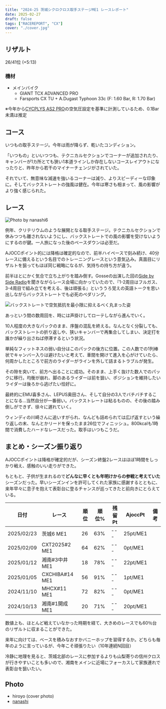 ```yaml
---
title: "2024-25 茨城シクロクロス取手ステージME1 レースレポート"
date: 2025-02-27
draft: false
tags: ["RACEREPORT", "CX"]
cover: "./cover.jpg"
---
```


## リザルト

26/41位 (+5:13)

### 機材

- メインバイク
  - GIANT TCX ADVANCED PRO
  - Farsports CX TU + A.Dugast Typhoon 33c (F: 1.60 Bar, R: 1.70 Bar)

※今年から[CYCPLYS AS2 PRO](https://amzn.to/3XXh90k)の空気圧設定を基準に計測しているため、0.1Bar未満は推定

## コース

いつもの取手ステージ。今年は雨が降らず、乾いたコンディション。

「いつもの」といいつつも、テクニカルセクションでコーナーが追加されたり、キャンバーが1カ所とても狭い1本道ラインしか存在しないコースレイアウトになったりと、昨年から若干のマイナーチェンジがされていた。

それでいて、無意味な減速を強いるコーナーは減り、よりスピーディーな印象に。そしてバックストレートの強風は健在。今年は寒さも相まって、風の影響がより強く感じられた。

## レース

![Photo by nanashi6](./race_1.JPG)

例年、クリテリウムのような展開となる取手ステージ。テクニカルセクションで休みつつも離されないようにし、バックストレートでの風の影響を受けないようにするのが鍵。一人旅になった後のペースダウンは必至だ。

AJOCCポイント的には降格は確定的なので、前半ハイペースで刻み続け、40分レースに備えるという名目でのトレーニングレースという意気込み。真面目にリザルトを狙ってもほぼ同じ戦略になるが、気持ちの持ち方が違う。

前半はとにかく気合で立ち上がりを踏み倒す。Gosseの出演した回の[Side by Side Radio](https://sidebysideradio.libsyn.com/)を聞きながらレース会場に向かっていたので、『1-2周目はフルガス、3-4周目で組み立てを考える、後は頑張る』といううろ覚えの英語トークを思い出しながらバックストレートでも必死のペダリング。

![バックストレートで空気抵抗を最小限に抑えるべく丸まった姿](./cover.jpg)

あっという間の数周回を、時には声掛けしてローテしながら進んでいく。

10人程度の大きなパックのまま、序盤の混乱を終える。なんとなく分裂しても、バックストレートの折り返しや、狭いキャンバーで再集合してしまい、決定打を誰かが繰り出さねば停滞するという状況。

単純なフィットネスの弱い自分はこのパックの後方に位置。この人数での1列棒状でキャンバー入りは避けたいと考えて、車間を開けて進入を心がけていたら、何周かしたところで前方のライダーがラインを外して詰まるトラブルが発生。

その隙を突いて、前方へ出ることに成功。そのまま、上手く抜けた数人でのパックに移行。均衡が崩れ、脚のあるライダーは前を狙い、ポジションを維持したいライダーは後ろから逃げたい恰好に。

最終的にEMU喜多さん、LEPUS奥田さん、そして自分の3人でバチバチすることになる…当然自分が一番弱い。バックストレートは粘るものの、その後の踏み倒しができず、徐々に遅れていく。

ウィンディの川崎さんに追いすがられ、なんども詰められては広げ返すという繰り返しの末、なんとかリードを保ったまま26位でフィニッシュ。800kcalも1時間で消費したハードなレースだった。取手はいつもこうだ。

## まとめ・シーズン振り返り

AJOCCポイントは降格が確定的だが、シーズン終盤2レースはほぼ1時間をしっかり戦え、感触のいい走りができた。

もともと、子供が生まれるので**どんなに早くとも年明けからの参戦と考えていた**シーズンだった。早いシーズンインを許可してくれた家族に感謝するとともに、来年早々に息子を抱えて表彰台に登るチャンスが巡ってきたと前向きにとらえている。

| 日付       | レース         | 順位 | 順位% | 残留Pt | AjoccPt  | 備考 |
| ---------- | -------------- | ---- | ----- | ------ | -------- | ---- |
| 2025/02/23 | 茨城6 ME1      | 26   | 63%   | ---    | 25pt/ME1 |      |
| 2025/02/09 | CXT2025#2 ME1  | 64   | 62%   | ---    | 0pt/ME1  |      |
| 2025/01/12 | 湘南#3中井 ME1 | 18   | 78%   | ---    | 22pt/ME1 |      |
| 2025/01/05 | CXCHIBA#14 ME1 | 56   | 91%   | ---    | 1pt/ME1  |      |
| 2024/11/10 | MHCX#11 ME1    | 72   | 82%   | ---    | 0pt/ME1  |      |
| 2024/10/13 | 湘南#1開成 ME1 | 20   | 71%   | ---    | 20pt/ME1 |      |

数値上も、ほとんど戦えていなかった時期を経て、大きめのレースでも60％台のリザルトに収まることができた。

来年に向けては、ベースを積みなおすかバニーホップを習得するか。どちらも毎年のように言っているが、今年こそ頑張りたい（10年連続N回目）

冷静に地理を見ると、茨城北部のレースに参加するよりも山梨寄りの信州クロスが行きやすいことも多いので、湘南をメインに近場にフォーカスして家族連れで表彰台を狙いたい。

## Photo

- hiroyo (cover photo)
- [nanashi](https://x.com/Zeus_Kronin)
